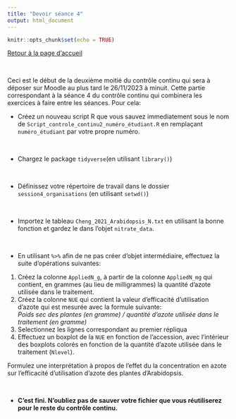```yaml
---
title: "Devoir séance 4"
output: html_document
---
```


```r
knitr::opts_chunk$set(echo = TRUE)
```


[Retour à la page d'accueil](https://scortijo.github.io/2023_L3_R/)

<br>

Ceci est le début de la deuxième moitié du contrôle continu qui sera à déposer sur Moodle au plus tard le 26/11/2023 à minuit. Cette partie correspondant à la séance 4 du contrôle continu qui combinera les exercices à faire entre les séances. Pour cela:


- Créez un nouveau script R que vous sauvez immediatement sous le nom de `Script_controle_continu2_numéro_étudiant.R` en remplaçant `numéro_étudiant` par votre propre numéro.

<br>

- Chargez le package `tidyverse`(en utilisant `library()`)

<br>

- Définissez votre répertoire de travail dans le dossier `session4_organisations`  (en utilisant `setwd()`)

<br>

- Importez le tableau `Cheng_2021_Arabidopsis_N.txt` en utilisant la bonne fonction et gardez le dans l'objet `nitrate_data`. 

<br>


- En utilisant `%>%` afin de ne pas créer d'objet intermédiaire, effectuez la suite d'opérations suivantes:
1. Créez la colonne `AppliedN_g`, à partir de la colonne `AppliedN_mg` qui contient, en grammes (au lieu de milligrammes) la quantité d'azote utilisée dans le traitement.
2. Créez la colonne `NUE` qui contient la valeur d'efficacité d'utilisation d'azote qui est mesurée avec la formule suivante:         
*Poids sec des plantes (en gramme) / quantité d'azote utilisée dans le traitement (en gramme)*
3. Selectionnez les lignes correspondant au premier répliqua
4. Effectuez un boxplot de la `NUE` en fonction de l'accession, avec l'intérieur des boxplots colorés en fonction de la quantité d'azote utilisée dans le traitement (`Nlevel`).

Formulez une interprétation à propos de l'effet du la concentration en azote sur l'efficacité d'utilisation d'azote des plantes d'Arabidopsis. 


<br>

- **C'est fini. N'oubliez pas de sauver votre fichier que vous réutiliserez pour le reste du contrôle continu.**


